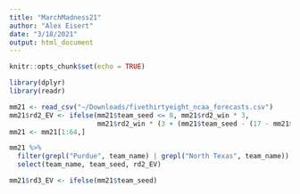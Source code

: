 ```yaml
---
title: "MarchMadness21"
author: "Alex Eisert"
date: "3/18/2021"
output: html_document
---
```


```r
knitr::opts_chunk$set(echo = TRUE)

library(dplyr)
library(readr)
```

```r
mm21 <- read_csv("~/Downloads/fivethirtyeight_ncaa_forecasts.csv")
mm21$rd2_EV <- ifelse(mm21$team_seed <= 8, mm21$rd2_win * 3,
                      mm21$rd2_win * (3 + (mm21$team_seed - (17 - mm21$team_seed))))
mm21 <- mm21[1:64,]

mm21 %>%
  filter(grepl("Purdue", team_name) | grepl("North Texas", team_name)) %>%
  select(team_name, team_seed, rd2_EV)

mm21$rd3_EV <- ifelse(mm21$team_seed)
```

